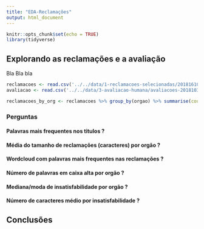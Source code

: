 ```yaml
---
title: "EDA-Reclamações"
output: html_document
---
```


```r
knitr::opts_chunk$set(echo = TRUE)
library(tidyverse)
```

## Explorando as reclamações e a avaliação

Bla Bla bla

```r
reclamacoes <- read.csv('../../data/1-reclamacoes-selecionadas/20181610-reclamacoes-selecionadas.csv') %>% mutate(n_char_reclamacao = nchar(as.character(reclamação)))
avaliacao <- read.csv('../../data/3-avaliacao-humana/avaliacoes-20181030.csv')

reclamacoes_by_org <- reclamacoes %>% group_by(orgao) %>% summarise(count = n(), media = mean(n_char_reclamacao), mediana = median(n_char_reclamacao))
```

### Perguntas

#### Palavras mais frequentes nos titulos ?
#### Média do tamanho de reclamações (caracteres) por orgão ?
#### Wordcloud com palavras mais frequentes nas reclamações ?
#### Número de palavras em caixa alta por orgão ?
#### Mediana/moda de insatisfabilidade por orgão ?
#### Número de caracteres médio por insatisfabilidade ?

## Conclusões

